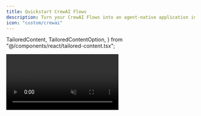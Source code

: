 ```yaml
---
title: Quickstart CrewAI Flows
description: Turn your CrewAI Flows into an agent-native application in 10 minutes.
icon: "custom/crewai"
---
```


  TailoredContent,
  TailoredContentOption,
} from "@/components/react/tailored-content.tsx";

<InsecurePasswordProtected>

<video src="/images/coagents/chat-example.mp4" className="rounded-lg shadow-xl" loop playsInline controls autoPlay muted />

## Prerequisites
Before you begin, you'll need the following:
- [**OpenAI API key**](https://platform.openai.com/api-keys)

## Getting started

<Steps>
    <Step>
        ### Install CopilotKit
        First, install the latest packages for CopilotKit into your frontend.
        ```package-install
        npm install @copilotkit/react-ui @copilotkit/react-core
        ```
    </Step>
    <TailoredContent
        className="step"
        id="agent"
        header={
            <div>
                <p className="text-xl font-semibold">Do you already have a CrewAI Flow agent?</p>
                <p className="text-base">
                    You will need a CrewAI Flow agent to get started!
                </p>
                <p className="text-base">
                    Either bring your own or feel free to use our starter repo.
                </p>
            </div>
        }
    >
        <TailoredContentOption
            id="bring-your-own"
            title="Bring your own CrewAI Flow agent"
            description="I already have a CrewAI Flow agent and want to use it with CopilotKit."
            icon={<SiCrewai />}
        />
        <TailoredContentOption
            id="coagents-starter"
            title="Use the CoAgents Starter repo"
            description="I don't have a CrewAI Flow agent yet, but want to get started quickly."
            icon={<img src="/images/copilotkit-logo.svg" alt="CopilotKit Logo" width={20} height={20} />}
        >
            <Step>
                ### Clone the `coagents-starter` repo

                <Tabs groupId="language" items={["Python"]}>
                    <Tab value="Python">
                        ```bash
                        git clone https://github.com/CopilotKit/CopilotKit
                        cd CopilotKit/examples/coagents-starter-crewai-flows/agent-py
                        ```
                    </Tab>
                </Tabs>
            </Step>
            <Step>
                ### Create a `.env` file

                ```bash
                touch .env
                ```
            </Step>
            <Step>
                ### Add your API keys

                Then add your **OpenAI API key** to the `.env` file.

                ```plaintext title=".env"
                OPENAI_API_KEY=your_openai_api_key
                ```
            </Step>
        </TailoredContentOption>
    </TailoredContent>
    <Step>
        ### Start your CrewAI Flow

        1. Next, use CopilotKit's FastAPI integration to serve your CrewAI flow agent.

        ```python title="server.py"
        import os
        from fastapi import FastAPI
        import uvicorn
        from copilotkit.integrations.fastapi import add_fastapi_endpoint # [!code highlight]
        from copilotkit import CopilotKitRemoteEndpoint # [!code highlight]
        from copilotkit.crewai import CrewAIAgent # [!code highlight]
        from path.to.your.flow import YourFlow # [!code highlight]
        
        from dotenv import load_dotenv
        load_dotenv()

        app = FastAPI()
        # [!code highlight:10]
        sdk = CopilotKitRemoteEndpoint(
            agents=[
                CrewAIAgent(
                    name="sample_agent", # The name of your agent
                    description="Describe your agent here, will be used for multi-agent orchestration",
                    flow=YourFlow(), # The flow object from your CrewAI import
                )
            ],
        )

        # Use CopilotKit's FastAPI integration to add a new endpoint for your CrewAI Flows # [!code highlight:2]
        add_fastapi_endpoint(app, sdk, "/copilotkit", use_thread_pool=False)

        # add new route for health check
        @app.get("/health")
        def health():
            """Health check."""
            return {"status": "ok"}

        def main():
            """Run the uvicorn server."""
            port = int(os.getenv("PORT", "8000"))
            uvicorn.run(
                "path.to.this.file:app",
                host="0.0.0.0",
                port=port,
                reload=True,
            )

        ```
    </Step>

    <TailoredContent 
        className="step" 
        id="copilot-hosting" 
        header={
            <div>
                <p className="text-xl font-semibold">Choose your connection method</p>
                <p className="text-base">
                    Now you need to connect your CrewAI Flow to CopilotKit.
                </p>
            </div>
        }
    >
        <TailoredContentOption
            id="copilot-cloud"
            title="Copilot Cloud (Recommended)"
            description="I want to host my Copilot on Copilot Cloud"
            icon={<FaCloud />}
        >
            <Step>
                ### Add a remote endpoint for your CrewAI Flow
                Using Copilot Cloud, you need to connect a remote endpoint that will connect to your CrewAI Flow.
                <Tabs groupId="lg-deployment-type" items={['Self hosted (FastAPI)', 'CrewAI Enterprise']}>
                    <Tab value="Self hosted (FastAPI)">
                        **Running your FastAPI server in production**

                        Head over to [Copilot Cloud](https://cloud.copilotkit.ai) sign up and setup a remote endpoint with the following information:
                        - OpenAI API key
                        - Your FastAPI server URL

                        **Running your FastAPI server locally**

                        If you're running your FastAPI server locally, you can open a tunnel to it so Copilot Cloud can connect to it.

                        ```bash
                        npx copilotkit@latest dev --port 8000
                        ```
                    </Tab>
                    <Tab value="CrewAI Enterprise">
                        Coming soon!
                    </Tab>
                </Tabs>
            </Step>
            <Step>
                ### Setup your CopilotKit provider
                The [`<CopilotKit>`](/reference/components/CopilotKit) component must wrap the Copilot-aware parts of your application. For most use-cases, 
                it's appropriate to wrap the CopilotKit provider around the entire app, e.g. in your layout.tsx.

                <CloudCopilotKitProvider components={props.components} />
                
                <Callout type="info">
                    Looking for a way to run multiple CrewAI Flows? Check out our [Multi-Agent](/crewai-flows/multi-agent-flows) guide.
                </Callout>
            </Step>
        </TailoredContentOption>
        <TailoredContentOption
            id="self-hosted"
            title="Self-Hosted Copilot Runtime"
            description="I want to self-host the Copilot Runtime"
            icon={<ServerIcon />}
        >
            <Step>
                ### Install Copilot Runtime
                Copilot Runtime is a production-ready proxy for your CrewAI Flows. In your frontend, go ahead and install it.

                ```package-install
                @copilotkit/runtime
                ```
            </Step>
            <Step>
                ### Setup a Copilot Runtime Endpoint
                Now we need to setup a Copilot Runtime endpoint and point your frontend to it.
                <SelfHostingCopilotRuntimeStarter components={props.components}/>
            </Step>
            <Step>
                ### Add your CrewAI Flow deployment to Copilot Runtime
                Now we need to add your CrewAI Flow deployment to Copilot Runtime. This will make it
                so your frontend can find your CrewAI Flows correctly.
                ```ts
                import { 
                CopilotRuntime,
                // ...
                } from "@copilotkit/runtime";
                // ...
                const runtime = new CopilotRuntime({
                remoteEndpoints: [
                    // [!code highlight:3]
                    // Our FastAPI endpoint URL
                    { url: "http://localhost:8000/copilotkit" },
                ],
                });
                // ...
                ```
            </Step>
            <Step>
                ### Configure the CopilotKit Provider
                The [`<CopilotKit>`](/reference/components/CopilotKit) component must wrap the Copilot-aware parts of your application. For most use-cases, 
                it's appropriate to wrap the CopilotKit provider around the entire app, e.g. in your layout.tsx.
                <SelfHostingCopilotRuntimeConfigureCopilotKitProvider components={props.components}/>
                <Callout type="info">
                    Looking for a way to run multiple CrewAI Flows? Check out our [Multi-Agent](/crewai-flows/multi-agent-flows) guide.
                </Callout>
            </Step>
        </TailoredContentOption>
    </TailoredContent>
    <Step>
        ### Setup the Copilot UI
        The last step is to use CopilotKit's UI components to render the chat interaction with your agent. In most situations,
        this is done alongside your core page components, e.g. in your `page.tsx` file.

        ```tsx title="page.tsx"
        // [!code highlight:3]
        import "@copilotkit/react-ui/styles.css";
        import { CopilotPopup } from "@copilotkit/react-ui";
 
        export function YourApp() {
          return (
            <main>
              <h1>Your main content</h1>
              // [!code highlight:7]
              <CopilotPopup
                labels={{
                    title: "Popup Assistant",
                    initial: "Hi! I'm connected to an agent. How can I help?",
                }}
              />
            </main>
          );
        }
        ```

        <Callout type="info">
            Looking for other chat component options? Check out our [Agentic Chat UI](/crewai-flows/agentic-chat-ui) guide.
        </Callout>
    </Step>
    <Step>
        ### 🎉 Talk to your agent!

        Congrats! You've successfully integrated a CrewAI Flow chatbot to your application. To start, try asking a few questions to your agent.

        ```
        Can you tell me a joke?
        ```

        ```
        Can you help me understand AI?
        ```

        ```
        What do you think about React?
        ```

        <video src="/images/coagents/chat-example.mp4" className="rounded-lg shadow-xl" loop playsInline controls autoPlay muted />

        <Accordions className="mb-4">
            <Accordion title="Having trouble?">
                - Try changing the host to `0.0.0.0` or `127.0.0.1` instead of `localhost`.
            </Accordion>
        </Accordions>
    </Step>
</Steps>

---

## What's next?
You've now got a CrewAI Flow running in CopilotKit! Now you can start exploring the various ways that CopilotKit
can help you build power agent native applications.

<Cards>
  <Card 
    title="Implement Human in the Loop" 
    description="Allow your users and agents to collaborate together on tasks."
    href="/crewai-flows/human-in-the-loop"
    icon={<UserIcon />}
  />
  <Card 
    title="Utilize the Shared State" 
    description="Learn how to synchronize your agent's state with your UI's state, and vice versa." 
    href="/crewai-flows/shared-state"
    icon={<RepeatIcon />}
  />
  <Card 
    title="Add some generative UI" 
    description="Render your agent's progress and output in the UI." 
    href="/crewai-flows/generative-ui"
    icon={<PaintbrushIcon />}
  />
  <Card 
    title="Setup frontend actions" 
    description="Give your agent the ability to call frontend tools, directly updating your application." 
    href="/crewai-flows/frontend-actions"
    icon={<WrenchIcon />}
  />
</Cards>

</InsecurePasswordProtected>
